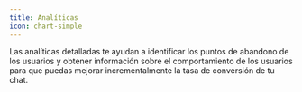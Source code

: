 ```yaml
---
title: Analíticas
icon: chart-simple
---
```



<LoomVideo id="324114378c2043ed801508b68a15287c" />

Las analíticas detalladas te ayudan a identificar los puntos de abandono de los usuarios y obtener información sobre el comportamiento de los usuarios para que puedas mejorar incrementalmente la tasa de conversión de tu chat.

